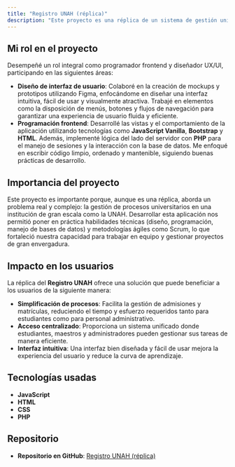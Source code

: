 ```yaml
---
title: "Registro UNAH (réplica)"
description: "Este proyecto es una réplica de un sistema de gestión universitaria, inspirado en los procesos de la Universidad Nacional Autónoma de Honduras (UNAH). La aplicación web maneja procesos clave como la admisión y matrícula de estudiantes, además de incluir portales para personal administrativo, como administradores de admisiones, maestros, jefes de departamento y coordinadores. Aunque no es el sistema oficial de la UNAH, este proyecto fue desarrollado como una solución educativa para enfrentar un problema de gran magnitud y poner en práctica conocimientos en diseño, arquitecturas de software y metodologías ágiles como Scrum."
---
```


## Mi rol en el proyecto

Desempeñé un rol integral como programador frontend y diseñador UX/UI, participando en las siguientes áreas:

- **Diseño de interfaz de usuario**: Colaboré en la creación de mockups y prototipos utilizando Figma, enfocándome en diseñar una interfaz intuitiva, fácil de usar y visualmente atractiva. Trabajé en elementos como la disposición de menús, botones y flujos de navegación para garantizar una experiencia de usuario fluida y eficiente.
- **Programación frontend**: Desarrollé las vistas y el comportamiento de la aplicación utilizando tecnologías como **JavaScript Vanilla**, **Bootstrap** y **HTML**. Además, implementé lógica del lado del servidor con **PHP** para el manejo de sesiones y la interacción con la base de datos. Me enfoqué en escribir código limpio, ordenado y mantenible, siguiendo buenas prácticas de desarrollo.

## Importancia del proyecto

Este proyecto es importante porque, aunque es una réplica, aborda un problema real y complejo: la gestión de procesos universitarios en una institución de gran escala como la UNAH. Desarrollar esta aplicación nos permitió poner en práctica habilidades técnicas (diseño, programación, manejo de bases de datos) y metodologías ágiles como Scrum, lo que fortaleció nuestra capacidad para trabajar en equipo y gestionar proyectos de gran envergadura.

## Impacto en los usuarios

La réplica del **Registro UNAH** ofrece una solución que puede beneficiar a los usuarios de la siguiente manera:

- **Simplificación de procesos**: Facilita la gestión de admisiones y matrículas, reduciendo el tiempo y esfuerzo requeridos tanto para estudiantes como para personal administrativo.
- **Acceso centralizado**: Proporciona un sistema unificado donde estudiantes, maestros y administradores pueden gestionar sus tareas de manera eficiente.
- **Interfaz intuitiva**: Una interfaz bien diseñada y fácil de usar mejora la experiencia del usuario y reduce la curva de aprendizaje.

## Tecnologías usadas

- **JavaScript**
- **HTML**
- **CSS**
- **PHP**

## Repositorio

- **Repositorio en GitHub**: [Registro UNAH (réplica)](https://github.com/dan8a112/unah-system-project)